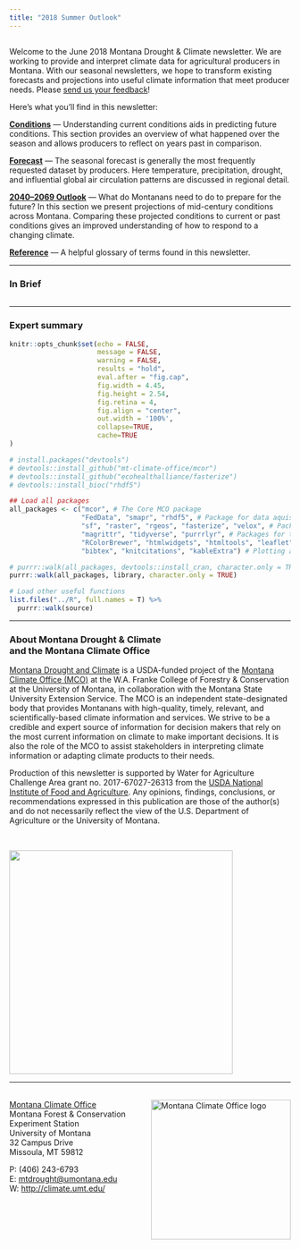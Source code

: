 ```yaml
---
title: "2018 Summer Outlook"
---
```


## {-}

Welcome to the June 2018 Montana Drought & Climate newsletter. We are working to provide and interpret climate data for agricultural producers in Montana. With our seasonal newsletters, we hope to transform existing forecasts and projections into useful climate information that meet producer needs. Please [send us your feedback](mailto:mtdrought@umontana.edu)!

Here's what you'll find in this newsletter:

[**Conditions**](./am-2018-review.html) --- Understanding current conditions aids in predicting future conditions. This section provides an overview of what happened over the season and allows producers to reflect on years past in comparison.

[**Forecast**](./jja-2018-forecast.html) --- The seasonal forecast is generally the most frequently requested dataset by producers. Here temperature, precipitation, drought, and influential global air circulation patterns are discussed in regional detail.

[**2040--2069 Outlook**](./am-2018-midcentury.html) --- What do Montanans need to do to prepare for the future? In this section we present projections of mid-century conditions across Montana. Comparing these projected conditions to current or past conditions gives an improved understanding of how to respond to a changing climate.

[**Reference**](./reference.html) --- A helpful glossary of terms found in this newsletter.

-----

### In Brief {-}

<div style="-webkit-columns: 2 300px;-moz-columns: 2 300px;columns: 2 300px;">
<!-- -	Montana experienced a cold and wet winter, resulting in near-record high snowpack across the western mountains and eastern plains. -->
<!-- -	Above average precipitation alleviated the drought conditions lingering on from summer 2017. As a result, drought is now only present in Daniels, Roosevelt, and Sheridan counties. -->
<!-- -	The La Niña conditions that brought above average winter precipitation and cooler temperatures are expected to dissipate by early spring.  -->
<!-- -	The spring outlook is for cooler than normal temperatures across the eastern, central, and northwestern portions of the state. There is an equal chance of above, below, or normal spring temperatures for the southwestern portion of the state. -->
<!-- -	The spring outlook is for wetter than normal precipitation in northeastern and northcentral Montana. There is an equal chance of above, below, or normal precipitation for the rest of the state. -->

</div>

-----

### Expert summary {-}


```r
knitr::opts_chunk$set(echo = FALSE,
                      message = FALSE,
                      warning = FALSE,
                      results = "hold",
                      eval.after = "fig.cap",
                      fig.width = 4.45,
                      fig.height = 2.54,
                      fig.retina = 4, 
                      fig.align = "center", 
                      out.width = '100%', 
                      collapse=TRUE,
                      cache=TRUE
)

# install.packages("devtools")
# devtools::install_github("mt-climate-office/mcor")
# devtools::install_github("ecohealthalliance/fasterize")
# devtools::install_bioc("rhdf5")

## Load all packages
all_packages <- c("mcor", # The Core MCO package
                  "FedData", "smapr", "rhdf5", # Package for data aquisition
                  "sf", "raster", "rgeos", "fasterize", "velox", # Packages for spatial processing
                  "magrittr", "tidyverse", "purrrlyr", # Packages for tidy code
                  "RColorBrewer", "htmlwidgets", "htmltools", "leaflet", "plotly",
                  "bibtex", "knitcitations", "kableExtra") # Plotting and rmarkdown

# purrr::walk(all_packages, devtools::install_cran, character.only = TRUE)
purrr::walk(all_packages, library, character.only = TRUE)

# Load other useful functions
list.files("../R", full.names = T) %>%
  purrr::walk(source)

```

-----

### About **Montana Drought & Climate**<br>and the **Montana Climate Office** {-}
[Montana Drought and Climate](https://climate.umt.edu/mtdrought/) is a USDA-funded project of the [Montana Climate Office (MCO)](https://climate.umt.edu/) at the W.A. Franke College of Forestry & Conservation at the University of Montana, in collaboration with the Montana State University Extension Service. The MCO is an independent state-designated body that provides Montanans with high-quality, timely, relevant, and scientifically-based climate information and services. We strive to be a credible and expert source of information for decision makers that rely on the most current information on climate to make important decisions. It is also the role of the MCO to assist stakeholders in interpreting climate information or adapting climate products to their needs.

Production of this newsletter is supported by Water for Agriculture Challenge Area grant no. 2017-67027-26313 from the [USDA National Institute of Food and Agriculture](https://nifa.usda.gov/). Any opinions, findings, conclusions, or recommendations expressed in this publication are those of the author(s) and do not necessarily reflect the view of the U.S. Department of Agriculture or the University of Montana.

<br>
<div style="text-align: left;">
![](./img/NIFA_logo.jpg){style="width:400px;"}
</div>


-----

<br>
<a href="https://climate.umt.edu/" target="_blank">
  <img src="./img/MCO_logo.svg" alt="Montana Climate Office logo" style="width:250px;float:right;">
</a>
[Montana Climate Office](https://climate.umt.edu/)<br>
Montana Forest & Conservation Experiment Station<br>
University of Montana<br>
32 Campus Drive<br>
Missoula, MT 59812<br>

P: (406) 243-6793<br>
E: [mtdrought@umontana.edu](mailto:mtdrought@umontana.edu)<br>
W: [http://climate.umt.edu/](http://climate.umt.edu/)

